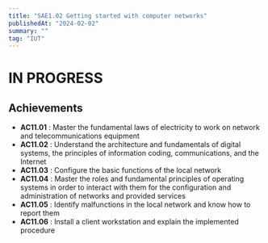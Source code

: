 ```yaml
---
title: "SAE1.02 Getting started with computer networks"
publishedAt: "2024-02-02"
summary: ""
tag: "IUT"
---
```


# IN PROGRESS


## Achievements

- **AC11.01** : Master the fundamental laws of electricity to work on network and telecommunications equipment
- **AC11.02** : Understand the architecture and fundamentals of digital systems, the principles of information coding, communications, and the Internet
- **AC11.03** : Configure the basic functions of the local network
- **AC11.04** : Master the roles and fundamental principles of operating systems in order to interact with them for the configuration and administration of networks and provided services
- **AC11.05** : Identify malfunctions in the local network and know how to report them
- **AC11.06** : Install a client workstation and explain the implemented procedure